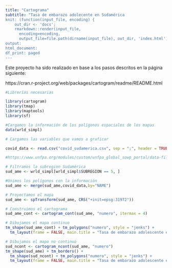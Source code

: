 ```yaml
---
title: "Cartograma"
subtitle: "Tasa de embarazo adolecente en Sudamérica
knit: (function(input_file, encoding) {
    out_dir <- 'docs';
    rmarkdown::render(input_file,
      encoding=encoding,
      output_file=file.path(dirname(input_file), out_dir, 'index.html'))})
output:
html_document:
df_print: paged
---
```


Este proyecto ha sido realizado en base a los pasos descritos en la página siguiente:

https://cran.r-project.org/web/packages/cartogram/readme/README.html

```r
#Librerías necesarias

library(cartogram)
library(tmap)
library(maptools)
library(sf)
```

```r
#Cargamos la información de los polígonos espaciales de los mapas
data(wrld_simpl)
```

```r
# Cargamos las variables que vamos a graficar

covid_data <- read.csv("covid_sudamerica.csv", sep = ";", header = TRUE)

#https://www.unfpa.org/modules/custom/unfpa_global_sowp_portal/data-file/SWOP-Data-2022.xlsx
```

```r
# Filtramos la subregion Sudamérica
sud_ame <- wrld_simpl[wrld_simpl$SUBREGION == 5, ]
```

```r
#Unimos los polígonos con la información
sud_ame <- merge(sud_ame,covid_data,by="NAME")
```

```r
# Proyectamos el mapa                                   
sud_ame <- spTransform(sud_ame, CRS("+init=epsg:31972"))

# Construimos el cartograma
sud_ame_cont <- cartogram_cont(sud_ame, "numero", itermax = 4)

# Dibujamos el mapa continuo
tm_shape(sud_ame_cont) + tm_polygons("numero", style = "jenks") +
  tm_layout(frame = FALSE, main.title = "Tasa de embarazo adolescente en Sudamérica", legend.position = c("left", "bottom"), main.title.size= 1)
```

```r
# Dibujamos el mapa no continuo
sud_ncont <- cartogram_ncont(sud_ame, "numero")
tm_shape(sud_ame) + tm_borders() +
  tm_shape(sud_ncont) + tm_polygons("numero", style = "jenks") +
  tm_layout(frame = FALSE, main.title = "Tasa de embarazo adolescente en Sudamérica", legend.position = c("left", "bottom"), main.title.size= 1)
```

